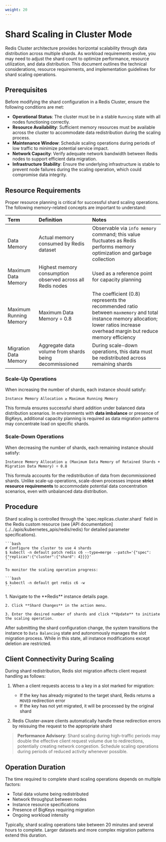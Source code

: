 ```yaml
---
weight: 20
---
```


# Shard Scaling in Cluster Mode

Redis Cluster architecture provides horizontal scalability through data distribution across multiple shards. As workload requirements evolve, you may need to adjust the shard count to optimize performance, resource utilization, and data distribution. This document outlines the technical considerations, resource requirements, and implementation guidelines for shard scaling operations.

## Prerequisites

Before modifying the shard configuration in a Redis Cluster, ensure the following conditions are met:

- **Operational Status**: The cluster must be in a stable `Running` state with all nodes functioning correctly.
- **Resource Availability**: Sufficient memory resources must be available across the cluster to accommodate data redistribution during the scaling process.
- **Maintenance Window**: Schedule scaling operations during periods of low traffic to minimize potential service impact.
- **Network Capacity**: Verify adequate network bandwidth between Redis nodes to support efficient data migration.
- **Infrastructure Stability**: Ensure the underlying infrastructure is stable to prevent node failures during the scaling operation, which could compromise data integrity.

## Resource Requirements

Proper resource planning is critical for successful shard scaling operations. The following memory-related concepts are important to understand:

| Term | Definition | Notes |
| :--- | :--------- | :---- |
| Data Memory | Actual memory consumed by Redis dataset | Observable via `info memory` command; this value fluctuates as Redis performs memory optimization and garbage collection |
| Maximum Data Memory | Highest memory consumption observed across all Redis nodes | Used as a reference point for capacity planning |
| Maximum Running Memory | Maximum Data Memory ÷ 0.8 | The coefficient (0.8) represents the recommended ratio between `maxmemory` and total instance memory allocation; lower ratios increase overhead margin but reduce memory efficiency |
| Migration Data Memory | Aggregate data volume from shards being decommissioned | During scale-down operations, this data must be redistributed across remaining shards |

### Scale-Up Operations

When increasing the number of shards, each instance should satisfy:

```
Instance Memory Allocation ≥ Maximum Running Memory
```

This formula ensures successful shard addition under balanced data distribution scenarios. In environments with **data imbalance** or presence of BigKeys, additional capacity planning is required as data migration patterns may concentrate load on specific shards.

### Scale-Down Operations

When decreasing the number of shards, each remaining instance should satisfy:

```
Instance Memory Allocation ≥ (Maximum Data Memory of Retained Shards + Migration Data Memory) ÷ 0.8
```

This formula accounts for the redistribution of data from decommissioned shards. Unlike scale-up operations, scale-down processes impose **strict resource requirements** to accommodate potential data concentration scenarios, even with unbalanced data distribution.

## Procedure

<Tabs>
  <Tab label="CLI">
    Shard scaling is controlled through the `spec.replicas.cluster.shard` field in the Redis custom resource (see [API documentation](../../apis/kubernetes_apis/redis/redis) for detailed parameter specifications).
    
    ```bash
    # Configure the cluster to use 4 shards
    $ kubectl -n default patch redis c6 --type=merge --patch='{"spec": {"replicas":{"cluster":{"shard": 4}}}}'
    ```
    
    To monitor the scaling operation progress:
    
    ```bash
    $ kubectl -n default get redis c6 -w
    ```
  </Tab>
  
  <Tab label="Web Console">
    1. Navigate to the **Redis** instance details page.
    
    2. Click **Shard Changes** in the action menu.
    
    3. Enter the desired number of shards and click **Update** to initiate the scaling operation.
  </Tab>
</Tabs>

After submitting the shard configuration change, the system transitions the instance to `Data Balancing` state and autonomously manages the slot migration process. While in this state, all instance modifications except deletion are restricted.

## Client Connectivity During Scaling

During shard redistribution, Redis slot migration affects client request handling as follows:

1. When a client requests access to a key in a slot marked for migration:
   - If the key has already migrated to the target shard, Redis returns a `MOVED` redirection error
   - If the key has not yet migrated, it will be processed by the original shard

2. Redis Cluster-aware clients automatically handle these redirection errors by reissuing the request to the appropriate shard

> **Performance Advisory**: Shard scaling during high-traffic periods may double the effective client request volume due to redirections, potentially creating network congestion. Schedule scaling operations during periods of reduced activity whenever possible.

## Operation Duration

The time required to complete shard scaling operations depends on multiple factors:

- Total data volume being redistributed
- Network throughput between nodes
- Instance resource specifications
- Presence of BigKeys requiring migration
- Ongoing workload intensity

Typically, shard scaling operations take between 20 minutes and several hours to complete. Larger datasets and more complex migration patterns extend this duration.
